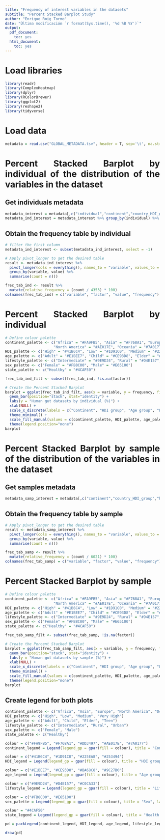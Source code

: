 ```yaml
---
title: "Frequency of interest variables in the datasets"
subtitle: "Percent Stacked Barplot Study"
author: "Enrique Roig Tormo"
date: "Última modificación `r format(Sys.time(), '%d %B %Y')`"
output:
  pdf_document:
    toc: yes
  html_document:
    toc: yes
---
```


<div style="text-align: justify">

\newpage

# Load libraries
```r
library(readr)
library(ComplexHeatmap)
library(dplyr)
library(RColorBrewer)
library(ggplot2)
library(reshape2)
library(tidyverse)
```

# Load data
```r
metadata = read.csv("GLOBAL_METADATA.tsv", header = T, sep='\t', na.strings=c("","NA"))
```


# Percent Stacked Barplot by individual of the distribution of the variables in the dataset

## Get individuals metadata
```r
metadata_interest = metadata[,c("individual","continent","country_HDI_group","host_lifestyle","host_sex","host_age_group", "host_state")]
metadata_ind_interest = metadata_interest %>% group_by(individual) %>% summarise(across(everything(), unique), .groups = 'drop') %>% as.data.frame()
```


## Obtain the frequency table by individual
```r
# filter the first column
metadata_ind_interest <- subset(metadata_ind_interest, select = -1)

# Apply pivot_longer to get the desired table
result <- metadata_ind_interest %>%
  pivot_longer(cols = everything(), names_to = "variable", values_to = "value") %>%
  group_by(variable, value) %>%
  summarise(count = n())

frec_tab_ind <- result %>%
  mutate(relative_frequency = (count / 4353) * 100)
colnames(frec_tab_ind) = c("variable", "factor", "value", "frequency")
```


# Percent Stacked Barplot by individual
```r
# Define colour palette
continent_palette <- c("Africa" = "#FA9FB5", "Asia" = "#F768A1", "Europe" = "#DD3497", 
                      "North America" = "#AE017E", "Oceania" = "#7A0177")
HDI_palette <- c("High" = "#41B6C4", "Low" = "#1D91C0", "Medium" = "#225EA8", "Very High" = "#253494")
age_palette <- c("Adult" = "#E1BEE7", "Child" = "#CE93D8", "Elder" = "#BA68C8", "Teen" = "#9C27B0")
lifestyle_palette <- c("Intermediate" = "#9E9D24", "Rural" = "#D4E157", "Urban" = "#C0CA33")
sex_palette <- c("Female" = "#FB8C00", "Male" = "#E65100")
state_palette <- c("Healthy" = "#4CAF50")

frec_tab_ind_filt <- subset(frec_tab_ind, !is.na(factor))

# Create the Percent Stacked Barplot
barplot = ggplot(frec_tab_ind_filt, aes(x = variable, y = frequency, fill = factor)) +
  geom_bar(position="stack", stat="identity") +
  labs(y = "Human gut datasets by individual (%)") +
  xlab(NULL) + 
  scale_x_discrete(labels = c("Continent", "HDI group", "Age group", "Life style", "Sex", "Health state")) +
  theme_minimal() +
  scale_fill_manual(values = c(continent_palette, HDI_palette, age_palette, lifestyle_palette, sex_palette, state_palette)) +
  theme(legend.position="none")
barplot
```



# Percent Stacked Barplot by sample of the distribution of the variables in the dataset

## Get samples metadata
```r
metadata_samp_interest = metadata[,c("continent","country_HDI_group","host_lifestyle","host_age_group", "host_sex", "host_state")]
```


## Obtain the frequency table by sample
```r
# Apply pivot_longer to get the desired table
result <- metadata_samp_interest %>%
  pivot_longer(cols = everything(), names_to = "variable", values_to = "value") %>%
  group_by(variable, value) %>%
  summarise(count = n())

frec_tab_samp <- result %>%
  mutate(relative_frequency = (count / 6021) * 100)
colnames(frec_tab_samp) = c("variable", "factor", "value", "frequency")
```


# Percent Stacked Barplot by sample
```r
# Define colour palette
continent_palette <- c("Africa" = "#FA9FB5", "Asia" = "#F768A1", "Europe" = "#DD3497", 
                      "North America" = "#AE017E", "Oceania" = "#7A0177")
HDI_palette <- c("High" = "#41B6C4", "Low" = "#1D91C0", "Medium" = "#225EA8", "Very High" = "#253494")
age_palette <- c("Adult" = "#E1BEE7", "Child" = "#CE93D8", "Elder" = "#BA68C8", "Teen" = "#9C27B0")
lifestyle_palette <- c("Intermediate" = "#9E9D24", "Rural" = "#D4E157", "Urban" = "#C0CA33")
sex_palette <- c("Female" = "#FB8C00", "Male" = "#E65100")
state_palette <- c("Healthy" = "#4CAF50")

frec_tab_samp_filt <- subset(frec_tab_samp, !is.na(factor))

# Create the Percent Stacked Barplot
barplot = ggplot(frec_tab_samp_filt, aes(x = variable, y = frequency, fill = factor)) +
  geom_bar(position="stack", stat="identity") +
  labs(y = "Human gut datasets by sample (%)") +
  xlab(NULL) + 
  scale_x_discrete(labels = c("Continent", "HDI group", "Age group", "Life style", "Sex", "Health state")) +
  theme_minimal() +
  scale_fill_manual(values = c(continent_palette, HDI_palette, age_palette, lifestyle_palette, sex_palette, state_palette)) +
  theme(legend.position="none")
barplot
```


## Create legend for both plots
```r
continent_palette <- c("Africa", "Asia", "Europe", "North America", "Oceania")
HDI_palette <- c("High", "Low", "Medium", "Very High")
age_palette <- c("Adult", "Child", "Elder", "Teen")
lifestyle_palette <- c("Intermediate", "Rural", "Urban")
sex_palette <- c("Female", "Male")
state_palette <- c("Healthy")

colour = c("#FA9FB5", "#F768A1", "#DD3497", "#AE017E", "#7A0177")
continent_legend = Legend(legend_gp = gpar(fill = colour), title = "Continent", labels = continent_palette)

colour = c("#41B6C4", "#1D91C0", "#225EA8", "#253494")
HDI_legend = Legend(legend_gp = gpar(fill = colour), title = "HDI group", labels = HDI_palette)

colour = c("#E1BEE7", "#CE93D8", "#BA68C8", "#9C27B0")
age_legend = Legend(legend_gp = gpar(fill = colour), title = "Age group", labels = age_palette)

colour = c("#9E9D24", "#D4E157", "#C0CA33")
lifestyle_legend = Legend(legend_gp = gpar(fill = colour), title = "Life style", labels = lifestyle_palette)

colour = c("#FB8C00", "#E65100")
sex_palette = Legend(legend_gp = gpar(fill = colour), title = "Sex", labels = sex_palette)

colour = "#4CAF50"
state_legend = Legend(legend_gp = gpar(fill = colour), title = "Health state", labels = state_palette)

pd = packLegend(continent_legend, HDI_legend, age_legend, lifestyle_legend, sex_palette, state_legend, direction = "horizontal")

draw(pd)
```

